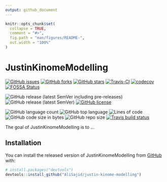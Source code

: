 ```yaml
---
output: github_document
---
```


<!-- README.md is generated from README.Rmd. Please edit that file -->

```r
knitr::opts_chunk$set(
  collapse = TRUE,
  comment = "#>",
  fig.path = "man/figures/README-",
  out.width = "100%"
)
```

# JustinKinomeModelling

<!-- badges: start -->
<!-- [![DOI](https://zenodo.org/badge/301042598.svg)](https://zenodo.org/badge/latestdoi/301042598) -->
[![GitHub issues](https://img.shields.io/github/issues/AliSajid/justin-kinome-modelling)](https://github.com/AliSajid/justin-kinome-modelling/issues)
[![GitHub forks](https://img.shields.io/github/forks/AliSajid/justin-kinome-modelling)](https://github.com/AliSajid/justin-kinome-modelling/network)
[![GitHub stars](https://img.shields.io/github/stars/AliSajid/justin-kinome-modelling)](https://github.com/AliSajid/justin-kinome-modelling/stargazers)
[![Travis-CI](https://img.shields.io/travis/com/AliSajid/justin-kinome-modelling)]()
[![codecov](https://codecov.io/gh/AliSajid/justin-kinome-modelling/branch/main/graph/badge.svg?token=HP1VFCRZ0M)]()
[![FOSSA Status](https://app.fossa.com/api/projects/git%2Bgithub.com%2FAliSajid%2Fjustin-kinome-modelling.svg?type=shield)](https://app.fossa.com/projects/git%2Bgithub.com%2FAliSajid%2Fjustin-kinome-modelling?ref=badge_shield)

![GitHub release (latest SemVer including pre-releases)](https://img.shields.io/github/v/release/AliSajid/justin-kinome-modelling?include_prereleases&label=latest-release)
![GitHub release (latest SemVer)](https://img.shields.io/github/v/release/AliSajid/justin-kinome-modelling?label=latest-stable)
[![GitHub license](https://img.shields.io/github/license/AliSajid/justin-kinome-modelling)](https://github.com/AliSajid/justin-kinome-modelling/blob/main/LICENSE)

![GitHub language count](https://img.shields.io/github/languages/count/AliSajid/justin-kinome-modelling)
![GitHub top language](https://img.shields.io/github/languages/top/AliSajid/justin-kinome-modelling)
![Lines of code](https://img.shields.io/tokei/lines/github/AliSajid/justin-kinome-modelling)
![GitHub code size in bytes](https://img.shields.io/github/languages/code-size/AliSajid/justin-kinome-modelling)
![GitHub repo size](https://img.shields.io/github/repo-size/AliSajid/justin-kinome-modelling)
[![Travis build status](https://travis-ci.com/AliSajid/justin-kinome-modelling.svg?branch=master)](https://travis-ci.com/AliSajid/justin-kinome-modelling)
<!-- badges: end -->

The goal of JustinKinomeModelling is to ...

## Installation

You can install the released version of JustinKinomeModelling from [GitHub](https://github.com/) with:

``` r
# install.packages("devtools")
devtools::install_github("AliSajid/justin-kinome-modelling")
```
